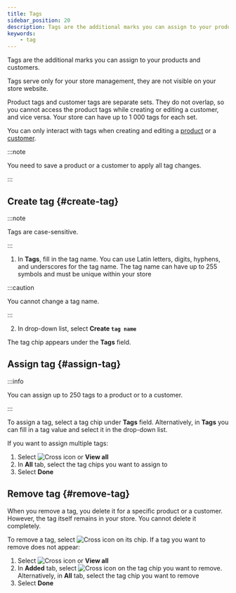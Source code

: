 ```yaml
---
title: Tags
sidebar_position: 20
description: Tags are the additional marks you can assign to your products and customers. You can use tags to organize these items for better searching and filtering. 
keywords:
    - tag
---
```



Tags are the additional marks you can assign to your products and customers. 
<!-- You can use tags to organize these items for better searching and filtering. -->
<!-- Tags for orders and transfers (?) (ECOM-204) -->
<!-- Automatic collection creating with product tags (ECOM-204) -->

Tags serve only for your store management, they are not visible on your store website. 

Product tags and customer tags are separate sets. They do not overlap, so you cannot access the product tags while creating or editing a customer, and vice versa. Your store can have up to 1 000 tags for each set. 

You can only interact with tags when creating and editing a [product](../products/products.mdx) or a [customer](../customers/customers.mdx).

:::note 

You need to save a product or a customer to apply all tag changes.

:::

## Create tag {#create-tag}

:::note

Tags are case-sensitive.

:::

1. In **Tags**, fill in the tag name. You can use Latin letters, digits, hyphens, and underscores for the tag name. The tag name can have up to 255 symbols and must be unique within your store

:::caution

You cannot change a tag name.

:::

2. In drop-down list, select **Create `tag name`**

The tag chip appears under the **Tags** field. 

## Assign tag {#assign-tag}

:::info

You can assign up to 250 tags to a product or to a customer.

:::

To assign a tag, select a tag chip under **Tags** field. Alternatively, in **Tags** you can fill in a tag value and select it in the drop-down list.

If you want to assign multiple tags: 
1. Select <Image src="/img/ellipsis-icon.png" alt="Cross icon" width={20} height={20} /> or **View all**
2. In **All** tab, select the tag chips you want to assign to
3. Select **Done**

## Remove tag {#remove-tag}

When you remove a tag, you delete it for a specific product or a customer. However, the tag itself remains in your store. You cannot delete it completely. 

To remove a tag, select <Image src="/img/close-chip-icon.png" alt="Cross icon" width={20} height={20} /> on its chip. If a tag you want to remove does not appear:
1. Select <Image src="/img/ellipsis-icon.png" alt="Cross icon" width={20} height={20} /> or **View all**
2. In **Added** tab, select <Image src="/img/close-chip-icon.png" alt="Cross icon" width={20} height={20} /> on the tag chip you want to remove. Alternatively, in **All** tab, select the tag chip you want to remove
3. Select **Done**

<!-- Using tags for search and filtering -->